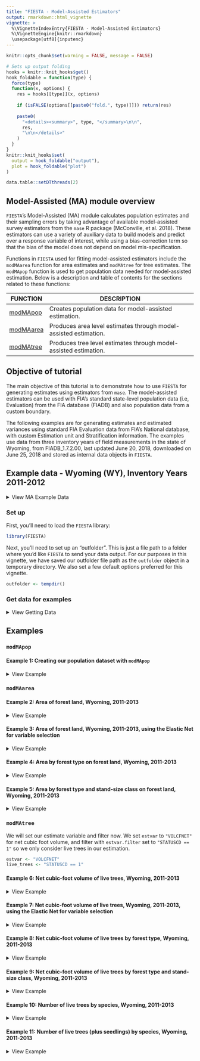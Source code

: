 ```yaml
---
title: "FIESTA - Model-Assisted Estimators"
output: rmarkdown::html_vignette
vignette: >
  %\VignetteIndexEntry{FIESTA - Model-Assisted Estimators}
  %\VignetteEngine{knitr::rmarkdown}
  \usepackage[utf8]{inputenc}
---
```


```r
knitr::opts_chunk$set(warning = FALSE, message = FALSE)
```

```r
# Sets up output folding
hooks = knitr::knit_hooks$get()
hook_foldable = function(type) {
  force(type)
  function(x, options) {
    res = hooks[[type]](x, options)
    
    if (isFALSE(options[[paste0("fold.", type)]])) return(res)
    
    paste0(
      "<details><summary>", type, "</summary>\n\n",
      res,
      "\n\n</details>"
    )
  }
}
knitr::knit_hooks$set(
  output = hook_foldable("output"),
  plot = hook_foldable("plot")
)
```

```r
data.table::setDTthreads(2)
```

## Model-Assisted (MA) module overview

`FIESTA`'s Model-Assisted (MA) module calculates population estimates and their sampling errors by taking advantage of available model-assisted survey estimators from the `mase` R package (McConville, et al. 2018). These estimators can use a variety of auxiliary data to build models and predict over a response variable of interest, while using a bias-correction term so that the bias of the model does not depend on model mis-specification. 

Functions in `FIESTA` used for fitting model-assisted estimators include the `modMAarea` function for area estimates and `modMAtree` for tree estimates. The `modMApop` function is used to get population data needed for model-assisted estimation. Below is a description and table of contents for the sections related to these functions:

FUNCTION  | DESCRIPTION
-------------- | ---------------------------------------------------------------
[modMApop](#modMApop) | Creates population data for model-assisted estimation.
[modMAarea](#modMAarea) | Produces area level estimates through model-assisted estimation.
[modMAtree](#modMAtree) | Produces tree level estimates through model-assisted estimation.


## Objective of tutorial

The main objective of this tutorial is to demonstrate how to use `FIESTA` for generating estimates using estimators from `mase`. The model-assisted estimators can be used with FIA's standard state-level population data (i.e, Evaluation) from the FIA database (FIADB) and also population data from a custom boundary. 

The following examples are for generating estimates and estimated variances using standard FIA Evaluation data from FIA's National database, with custom Estimation unit and Stratification information. The examples use data from three inventory years of field measurements in the state of Wyoming, from FIADB_1.7.2.00, last updated June 20, 2018, downloaded on June 25, 2018 and stored as internal data objects in `FIESTA`.

<!-- The Green-Book estimators can be used with FIA's standard state-level population data (i.e, Evaluation) from the FIA database (FIADB) and also population data from a custom boundary. The population data includes a set of FIA plot data and summarized auxiliary information for post-stratification, including a table of area by estimation unit within the population, and a table of strata proportions by estimation unit. This tutorial steps through several examples using FIESTA's Green Book module, for three different populations: (POP1) an FIA standard Evaluation, Wyoming 561301; (POP2) a custom boundary with one population, Bighorn National Forest; and (POP3) a custom boundary with sub-populations, Bighorn National Forest Districts. All examples can be used with any population, standard or custom. -->


## Example data - Wyoming (WY), Inventory Years 2011-2012

<details>
  <summary>View MA Example Data</summary>


Data Frame | Description
-----------| --------------------------------------------------------------------------------
WYplt      | WY plot-level data
WYcond     | WY condition-level data
WYtree     | WY tree-level data

External data            | Description
-------------------------| ------------------------------------------------------------------
WYbighorn_adminbnd.shp   | Polygon shapefile of WY Bighorn National Forest Administrative boundary*
WYbighorn_districtbnd.shp| Polygon shapefile of WY Bighorn National Forest District boundaries**
WYbighorn_forest_nonforest_250m.tif| GeoTIFF raster of predicted forest/nonforest (1/0) for stratification*** 
WYbighorn_dem_250m.img   | Erdas Imagine raster of elevation change, in meters****

*USDA Forest Service, Automated Lands Program (ALP). 2018. S_USA.AdministrativeForest (http://data.fs.usda.gov/geodata/edw). Description: An area encompassing all the National Forest System lands administered by an administrative unit. The area encompasses private lands, other governmental agency lands, and may contain National Forest System lands within the proclaimed boundaries of another administrative unit. All National Forest System lands fall within one and only one Administrative Forest Area.

**USDA Forest Service, Automated Lands Program (ALP). 2018. S_USA.RangerDistrict (http://data.fs.usda.gov/geodata/edw). Description: A depiction of the boundary that encompasses a Ranger District.

***Based on MODIS-based classified map resampled from 250m to 500m resolution and reclassified from 3 to 2 classes: 1:forest; 2:nonforest. Projected in Albers Conical Equal Area, Datum NAD27 (Ruefenacht et al. 2008). Clipped to extent of WYbighorn_adminbnd.shp.

****USGS National Elevation Dataset (NED), resampled from 30m resolution to 250m. Projected in Albers Conical Equal Area, Datum NAD27 (U.S. Geological Survey 2017). Clipped to boundary of WYbighorn_adminbnd.shp.

</details>

### Set up 

First, you'll need to load the `FIESTA` library:

```r
library(FIESTA)
```

Next, you'll need to set up an "outfolder". This is just a file path to a folder where you'd like `FIESTA` to send your data output. For our purposes in this vignette, we have saved our outfolder file path as the `outfolder` object in a temporary directory. We also set a few default options preferred for this vignette.

```r
outfolder <- tempdir()
```


### Get data for examples

<details>
  <summary>View Getting Data</summary>

Now that we've loaded `FIESTA` and setup our outfolder, we can retrieve the data needed to run the examples. First, we point to some external data and predictor layers stored in `FIESTA` and derive new predictor layers using the `terra` package. 

```r
# File names for external spatial data
WYbhfn <- system.file("extdata", "sp_data/WYbighorn_adminbnd.shp",
                      package = "FIESTA")
WYbhdistfn <- system.file("extdata", "sp_data/WYbighorn_districtbnd.shp",
                          package = "FIESTA")

## predictor variables
fornffn <- system.file("extdata", "sp_data/WYbighorn_forest_nonforest_250m.tif",
                       package = "FIESTA")
demfn <- system.file("extdata", "sp_data/WYbighorn_dem_250m.img",
                     package = "FIESTA")

# Derive new predictor layers from dem
library(terra)
dem <- rast(demfn)
slpfn <- paste0(outfolder, "/WYbh_slp.img")
slp <- terra::terrain(dem,
                      v = "slope",
                      unit = "degrees",
                      filename = slpfn, 
                      overwrite = TRUE,
                      NAflag = -99999.0)
aspfn <- paste0(outfolder, "/WYbh_asp.img")
asp <- terra::terrain(dem,
                      v = "aspect",
                      unit = "degrees", 
                      filename = aspfn,
                      overwrite = TRUE,
                      NAflag = -99999.0)
```

Next, we can get our FIA plot data and set up our auxiliary data. We can get our FIA plot data with the `spMakeSpatialPoints` function from `FIESTA`. For more information on how to use this function, please see the `sp` vignette included with `FIESTA` (link). 

```r
WYspplt <- spMakeSpatialPoints(
  xyplt = WYplt,
  xy.uniqueid = "CN",
  xvar = "LON_PUBLIC",
  yvar = "LAT_PUBLIC",
  xy.crs = 4269
)

rastlst.cont <- c(demfn, slpfn, aspfn)
rastlst.cont.name <- c("dem", "slp", "asp")
rastlst.cat <- fornffn
rastlst.cat.name <- "fornf"
```

Next, we must generate dataset for model-assisted estimation. We can do this with the `spGetAuxiliary` function from `FIESTA`. Again, see the `sp` vignette for further information on this function. 
 
```r

modeldat <- spGetAuxiliary(
  xyplt = WYspplt,
  uniqueid = "CN",
  unit_layer = WYbhfn,
  unitvar = NULL,
  rastlst.cont = rastlst.cont,
  rastlst.cont.name = rastlst.cont.name,
  rastlst.cat = rastlst.cat,
  rastlst.cat.name = rastlst.cat.name,
  rastlst.cont.stat = "mean",
  asptransform = TRUE,
  rast.asp = aspfn,
  keepNA = FALSE,
  showext = FALSE,
  savedata = FALSE)
```
```r
str(modeldat, max.level = 1)
```

</details>

## Examples

### `modMApop`

#### Example 1: Creating our population dataset with `modMApop`

<details>
  <summary>View Example</summary>
 
We can create our population data for model-assisted estimation. To do so, we use the `modMApop` function in `FIESTA`. We must assign our population tables with the `popTabs` argument (and unique identifiers for these tables with the `popTabIDs` argument if they are not the default), the plot assignment with the `pltassgn` argument, and in auxiliary dataset we just created with the `auxdat` argument. The `spGetAuxiliary` function has done much of the hard work for us so far, so we can just run a simple call to `modMApop`:
 
```r
MApopdat <- modMApop(popTabs = list(tree = WYtree, cond = WYcond),
                     auxdat = modeldat)
```

Note that the `modMApop` function returns a list with lots of information and data for us to use. For a quick look at what this list includes we can use the `str` function: 

```r
str(MApopdat, max.level = 1)
```

Now that we've created our population dataset, we can move on to estimation. 

</details>

### `modMAarea`

#### Example 2: Area of forest land, Wyoming, 2011-2013

<details>
  <summary>View Example</summary>

In this example, we look at estimating the area of forest land in Wyoming from 2011 to 2013 with the generalized regression estimator (`MAmethod = "greg"`). `FIESTA` returns raw data for area of forest land, Wyoming, 2011-2013 (sum estimation units). 

```r
area1 <- modMAarea(
  MApopdat = MApopdat, # pop - population calculations for WY, post-stratification
  MAmethod = "greg", # est - model-assisted method
  landarea = "FOREST" # est - forest land filter
  )

```

We can look at the structure of this output with `str` and the estimates below. Note that again `FIESTA` outputs a list. 

```r
str(area1, max.level = 2)

area1$est
```

</details>

#### Example 3: Area of forest land, Wyoming, 2011-2013, using the Elastic Net for variable selection

<details>
  <summary>View Example</summary>

Here, we fit the same model as the above example, but rather than using `"greg"` are our model-assisted method, we can use `"gregEN"` where the EN stands for "elastic net". The elastic net performs variable selection for us, grabbing predictors it finds to be most useful in the model. 

```r
area2 <- modMAarea(
  MApopdat = MApopdat, # pop - population calculations for WY, post-stratification
  MAmethod = "gregEN", # est - model-assisted method
  landarea = "FOREST", # est - forest land filter
  )

```

We can again see that the structure of the list is very similar to that in the above example:

```r
str(area2, max.level = 2)
```

However now the `raw` list has an item call `predselectlst`. We can look at this item now:

```r
area2$raw$predselectlst$totest
```

Notably, we can see that `dem`, `slp`, `asp_cos`, and `asp_sin` were removed from the model. 

</details>

#### Example 4: Area by forest type on forest land, Wyoming, 2011-2013 

<details>
  <summary>View Example</summary>

In this example, we look at adding rows to the output and include returntitle=TRUE to return title information.

```r
area3 <- modMAarea(
    MApopdat = MApopdat,         # pop - population calculations for WY, post-stratification
    MAmethod = "greg",           # est - model-assisted method
    landarea = "FOREST",         # est - forest land filter
    rowvar = "FORTYPCD",         # est - row domain
    returntitle = TRUE           # out - return title information
    )
```

Again, we can look at the contents of the output list. The output now includes titlelst, a list of associated titles.

```r
str(area3, max.level = 1)
```

And the estimates: 

```r
## Estimate and percent sampling error of estimate
area3$est
```

Along with raw data and titles:

```r
## Raw data (list object) for estimate
raw3 <- area3$raw      # extract raw data list object from output
names(raw3)
head(raw3$unit_totest) # estimates by estimation unit (i.e., ESTN_UNIT)
raw3$totest            # estimates for population (i.e., WY)
head(raw3$unit_rowest) # estimates by row, by estimation unit (i.e., ESTN_UNIT)
head(raw3$rowest)      # estimates by row for population (i.e., WY)


## Titles (list object) for estimate
titlelst3 <- area3$titlelst
names(titlelst3)
titlelst3
```

</details>

#### Example 5: Area by forest type and stand-size class on forest land, Wyoming, 2011-2013

<details>
  <summary>View Example</summary>

In this example, we look at adding rows and columns to output, including FIA names. We also output estimates and percent standard error in the same cell with the `allin1` argument in `table_options` and save data to an outfolder with the `outfolder` argument in `savedata_options`. 

```r
## Area of forest land by forest type and stand-size class, Wyoming, 2011-2013
area4 <- modMAarea(
    MApopdat = MApopdat,         # pop - population calculations for WY, post-stratification
    MAmethod = "greg",           # est - model-assisted method
    landarea = "FOREST",         # est - forest land filter
    rowvar = "FORTYPCD",         # est - row domain
    colvar = "STDSZCD",          # est - column domain
    savedata = TRUE,             # out - save data to outfolder
    returntitle = TRUE,          # out - return title information
    table_opts = list(
      row.FIAname = TRUE,          # table - row domain names
      col.FIAname = TRUE,          # table - column domain names
      allin1 = TRUE                # table - return output with est(pse)
      ),
    savedata_opts = list(
      outfolder = outfolder,       # save - outfolder for saving data
      outfn.pre = "WY"             # save - prefix for output files
      )
    )

area4$est
```

We can again look at the output list, estimates, raw data, and titles:

```r
## Look at output list
names(area4)

## Estimate and percent sampling error of estimate
head(area4$est)


## Raw data (list object) for estimate
raw4 <- area4$raw      # extract raw data list object from output
names(raw4)
head(raw4$unit_totest) # estimates by estimation unit (i.e., ESTN_UNIT)
head(raw4$totest)      # estimates for population (i.e., WY)
head(raw4$unit_rowest) # estimates by row, by estimation unit (i.e., ESTN_UNIT)
head(raw4$rowest)      # estimates by row for population (i.e., WY)
head(raw4$unit_colest) # estimates by column, by estimation unit (i.e., ESTN_UNIT)
head(raw4$colest)      # estimates by column for population (i.e., WY)
head(raw4$unit_grpest) # estimates by row and column, by estimation unit (i.e., ESTN_UNIT)
head(raw4$grpest)      # estimates by row and column for population (i.e., WY)


## Titles (list object) for estimate
titlelst4 <- area4$titlelst
names(titlelst4)
titlelst4


## List output files in outfolder
list.files(outfolder, pattern = "WY_area")
list.files(paste0(outfolder, "/rawdata"), pattern = "WY_area")
```

</details>

### `modMAtree`

We will set our estimate variable and filter now. We set `estvar` to `"VOLCFNET"` for net cubic foot volume, and filter with `estvar.filter` set to `"STATUSCD == 1"` so we only consider live trees in our estimation.  

```r
estvar <- "VOLCFNET"
live_trees <- "STATUSCD == 1"
```


#### Example 6: Net cubic-foot volume of live trees, Wyoming, 2011-2013

<details>
  <summary>View Example</summary>

We now will generate estimates by estimation unit (i.e., ESTN_UNIT) and sum to population (i.e., WY) with `modMAtree`.

```r
## Return raw data and titles
## Total net cubic-foot volume of live trees (at least 5 inches diameter), Wyoming, 2011-2013 
tree1 <- modMAtree(
    MApopdat = MApopdat,         # pop - population calculations
    MAmethod = "greg",           # est - model-assisted method
    landarea = "FOREST",         # est - forest land filter
    estvar = estvar,             # est - net cubic-foot volume
    estvar.filter = live_trees,  # est - live trees only
    returntitle = TRUE           # out - return title information
    )

names(tree1)
tree1$raw$unit_totest
```

</details>

#### Example 7: Net cubic-foot volume of live trees, Wyoming, 2011-2013, using the Elastic Net for variable selection

<details>
  <summary>View Example</summary>

Here, we fit the same model as the above example, but rather than using `"greg"` are our model-assisted method, we can use `"gregEN"` where the EN stands for "elastic net". The elastic net performs variable selection for us, grabbing predictors it finds to be most useful in the model. 

```r
## Return raw data and titles
## Total net cubic-foot volume of live trees (at least 5 inches diameter), Wyoming, 2011-2013 
tree2 <- modMAtree(
    MApopdat = MApopdat,         # pop - population calculations
    MAmethod = "gregEN",         # est - model-assisted method
    landarea = "FOREST",         # est - forest land filter
    estvar = estvar,             # est - net cubic-foot volume
    estvar.filter = live_trees,  # est - live trees only
    returntitle = TRUE           # out - return title information
    )
```

We can again see that the structure of the list is very similar to that in the above example:

```r
str(tree2, max.level = 2)
```

However now the `raw` list has an item call `predselectlst`. We can look at this item now:

```r
tree2$raw$predselectlst
```

Notably, we can see that [INSERT CORRECT PREDS] `dem`, `slp`, `asp_cos`, and `asp_sin` were removed from the model. 

</details>

#### Example 8: Net cubic-foot volume of live trees by forest type, Wyoming, 2011-2013

<details>
  <summary>View Example</summary>

This example adds rows to the output for net cubic-foot volume of live trees (at least 5 inches diameter) by forest type, Wyoming, 2011-2013. We also choose to return titles with `returntitle = TRUE`. 

```r
tree3 <- modMAtree(
    MApopdat = MApopdat,         # pop - population calculations
    MAmethod = "greg",           # est - model-assisted method
    landarea = "FOREST",         # est - forest land filter
    estvar = "VOLCFNET",               # est - net cubic-foot volume
    estvar.filter = "STATUSCD == 1",   # est - live trees only
    rowvar = "FORTYPCD",         # est - row domain 
    returntitle = TRUE           # out - return title information
    )

```

Again, we investigate the output of the returned list:

```r
## Look at output list
names(tree3)

## Estimate and percent sampling error of estimate
tree3$est

## Raw data (list object) for estimate
raw3 <- tree3$raw      # extract raw data list object from output
names(raw3)
head(raw3$unit_totest)   # estimates by estimation unit (i.e., ESTN_UNIT)
head(raw3$totest)        # estimates for population (i.e., WY)
head(raw3$unit_rowest)   # estimates by row, by estimation unit (i.e., ESTN_UNIT)
head(raw3$rowest)        # estimates by row for population (i.e., WY)


## Titles (list object) for estimate
titlelst3 <- tree3$titlelst
names(titlelst3)
titlelst3
```


We can also create a simple barplot from the output:

```r
## Create barplot
datBarplot(
      raw3$unit_rowest, 
      xvar = titlelst3$title.rowvar, 
      yvar = "est"
      )
```

And a fancier barplot:

```r
## Create fancier barplot
datBarplot(
      raw3$unit_rowest, 
      xvar = titlelst3$title.rowvar, 
      yvar = "est",
      errbars = TRUE, 
      sevar = "est.se", 
      main = FIESTAutils::wraptitle(titlelst3$title.row, 75),
      ylabel = titlelst3$title.yvar, 
      divideby = "million"
      )
```

</details>

#### Example 9: Net cubic-foot volume of live trees by forest type and stand-size class, Wyoming, 2011-2013

<details>
  <summary>View Example</summary>

This examples adds rows and columns to the output, including FIA names, for net cubic-foot volume of live trees (at least 5 inches diameter) by forest type and stand-size class, Wyoming, 2011-2013. We also use the `*_options` functions to return output with estimates (est) and percent standard error (pse) in same cell - est(pse) with `allin1 = TRUE` and save data to an outfolder with `savedata = TRUE` and `outfolder = outfolder`. 

```r
tree4 <- modMAtree(
    MApopdat = MApopdat,         # pop - population calculations
    MAmethod = "greg",           # est - model-assisted method
    landarea = "FOREST",         # est - forest land filter
    estvar = "VOLCFNET",               # est - net cubic-foot volume
    estvar.filter = "STATUSCD  == 1",   # est - live trees only
    rowvar = "FORTYPCD",         # est - row domain
    colvar = "STDSZCD",          # est - column domain
    returntitle = TRUE,          # out - return title information
    savedata = TRUE,             # out - save data to outfolder
    table_opts = table_options(
      row.FIAname = TRUE,          # est - row domain names
      col.FIAname = TRUE,          # est - column domain names
      allin1 = TRUE                # out - return output with est(pse)
    ),
    savedata_opts = savedata_options(
      outfolder = outfolder,       # out - outfolder for saving data
      outfn.pre = "WY"             # out - prefix for output files
      )
    )
```

Again, we investigate the output of the returned list:

```r
## Look at output list from modGBarea()
names(tree4)

## Estimate and percent sampling error of estimate
tree4$est


## Raw data (list object) for estimate
raw4 <- tree4$raw      # extract raw data list object from output
names(raw4)
head(raw4$unit_totest)   # estimates by estimation unit (i.e., ESTN_UNIT)
head(raw4$totest)        # estimates for population (i.e., WY)
head(raw4$unit_rowest)   # estimates by row, by estimation unit (i.e., ESTN_UNIT)
head(raw4$rowest)        # estimates by row for population (i.e., WY)
head(raw4$unit_colest)   # estimates by column, by estimation unit (i.e., ESTN_UNIT)
head(raw4$colest)        # estimates by column for population (i.e., WY)
head(raw4$unit_grpest)   # estimates by row and column, by estimation unit (i.e., ESTN_UNIT)
head(raw4$grpest)        # estimates by row and column for population (i.e., WY)


## Titles (list object) for estimate
titlelst4 <- tree4$titlelst
names(titlelst4)
titlelst4


## List output files in outfolder
list.files(outfolder, pattern = "WY_tree")
list.files(paste0(outfolder, "/rawdata"), pattern = "WY_tree")

```

</details>


#### Example 10: Number of live trees by species, Wyoming, 2011-2013

<details>
  <summary>View Example</summary>

We can use tree domain in estimation output rows:

```r
## Number of live trees (at least 1 inch diameter) by species
tree5 <- modMAtree(
    MApopdat = MApopdat,         # pop - population calculations
    MAmethod = "greg",           # est - model-assisted method
    landarea = "FOREST",         # est - forest land filter
    estvar = "TPA_UNADJ",               # est - number of trees per acre 
    estvar.filter = "STATUSCD == 1",    # est - live trees only
    rowvar = "SPCD",             # est - row domain
    returntitle = TRUE,          # out - return title information
    table_opts = table_options(    
      row.FIAname = TRUE,          # est - row domain names
      allin1 = FALSE               # out - return output with est and pse
      )
    )

```

We can also look at the output list and estimates again:

```r
## Look at output list
names(tree5)

## Estimate and percent sampling error of estimate
tree5$est
```

</details>

#### Example 11: Number of live trees (plus seedlings) by species, Wyoming, 2011-2013

<details>
  <summary>View Example</summary>

We can also add seedlings. 

Note: seedling data are only available for number of trees (estvar = TPA_UNADJ).

Note: must include seedling data in population data calculations.

```r
MApopdat_seed <- modMApop(popTabs = list(tree = WYtree,
                                         cond = WYcond,
                                         seed = WYseed),
                     pltassgn = WYpltassgn,
                     auxdat = modeldat)
```


```r
## Number of live trees by species, including seedlings
tree6 <- modMAtree(
    MApopdat = MApopdat_seed,         # pop - population calculations
    MAmethod = "greg",           # est - model-assisted method
    estseed = "add",             # est - add seedling data
    landarea = "FOREST",         # est - forest land filter
    estvar = "TPA_UNADJ",               # est - number of trees per acre 
    estvar.filter = "STATUSCD == 1",    # est - live trees only
    rowvar = "SPCD",             # est - row domain
    returntitle = TRUE,          # out - return title information
    table_opts = table_options(
      row.FIAname = TRUE,          # est - row domain names
      allin1 = FALSE)              # out - return output with est and pse
    )
```

And again we can look at our outputs and compare estimates:

```r
## Look at output list
names(tree6)

## Estimate and percent sampling error of estimate
tree6$est


## Compare estimates with and without seedlings
head(tree5$est)
head(tree6$est)
```

</details>

<!-- #### Example 11: Number of seedlings by species, Wyoming, 2011-2013 -->

<!-- Of course, we can also look at *only* seedlings. -->

<!-- Note: seedling data are only available for number of trees (estvar = TPA_UNADJ). -->

<!-- Note: must include seedling data in population data calculations. -->

<!-- ```{r} -->
<!-- ## Number of live trees seedlings by species -->
<!-- tree7 <- modMAtree( -->
<!--     MApopdat = MApopdat_seed,         # pop - population calculations -->
<!--     MAmethod = "greg",           # est - model-assisted method -->
<!--     estseed = "only",            # est - add seedling data -->
<!--     landarea = "FOREST",         # est - forest land filter -->
<!--     estvar = "TPA_UNADJ",        # est - number of trees per acre  -->
<!--     rowvar = "SPCD",             # est - row domain -->
<!--     returntitle = TRUE,          # out - return title information -->
<!--     table_opts = table_options( -->
<!--       row.FIAname = TRUE,          # est - row domain names -->
<!--       allin1 = FALSE               # out - return output with est and pse -->
<!--       ) -->
<!--     ) -->

<!-- ``` -->

<!-- And again we can look at our outputs and compare estimates: -->

<!-- ```{r} -->
<!-- ## Look at output list -->
<!-- names(tree7) -->

<!-- ## Estimate and percent sampling error of estimate -->
<!-- tree7$est -->

<!-- ## Compare estimates with, without, and only seedlings -->
<!-- head(tree5$est) -->
<!-- head(tree6$est) -->
<!-- head(tree7$est) -->
<!-- ``` -->



